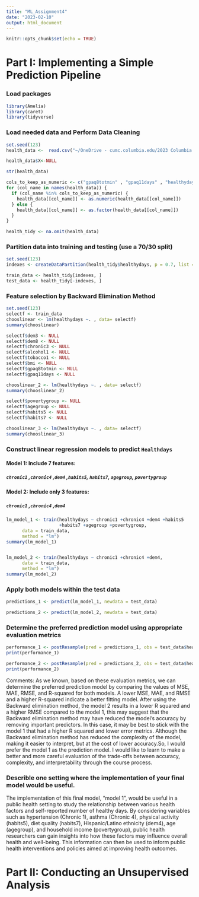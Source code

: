 ```yaml
---
title: "ML_Assignment4"
date: "2023-02-10"
output: html_document
---
```


```r
knitr::opts_chunk$set(echo = TRUE)
```

# Part I: Implementing a Simple Prediction Pipeline

### Load packages

```r
library(Amelia)
library(caret)
library(tidyverse)
```

### Load needed data and Perform Data Cleaning

```r
set.seed(123)
health_data <-  read.csv("~/OneDrive - cumc.columbia.edu/2023 Columbia Spring/Machine Learning for Epi/ML_Learning_Module4/class4_p1.csv")

health_data$X<-NULL

str(health_data)

cols_to_keep_as_numeric <- c("gpaq8totmin" , "gpaq11days" , "healthydays", "bmi")
for (col_name in names(health_data)) {
  if (col_name %in% cols_to_keep_as_numeric) {
    health_data[[col_name]] <- as.numeric(health_data[[col_name]])
  } else {
    health_data[[col_name]] <- as.factor(health_data[[col_name]])
  }
}

health_tidy <- na.omit(health_data)

```


### Partition data into training and testing (use a 70/30 split)

```r
set.seed(123)
indexes <- createDataPartition(health_tidy$healthydays, p = 0.7, list = FALSE)

train_data <- health_tidy[indexes, ]
test_data <- health_tidy[-indexes, ]

```

### Feature selection by Backward Elimination Method

```r
set.seed(123)
selectf <- train_data
chooslinear <- lm(healthydays ~. , data= selectf)
summary(chooslinear)

selectf$dem3 <- NULL
selectf$dem8 <- NULL
selectf$chronic3 <- NULL
selectf$alcohol1 <- NULL
selectf$tobacco1 <- NULL
selectf$bmi <- NULL
selectf$gpaq8totmin <- NULL
selectf$gpaq11days <- NULL

chooslinear_2 <- lm(healthydays ~. , data= selectf)
summary(chooslinear_2)

selectf$povertygroup <- NULL
selectf$agegroup <- NULL
selectf$habits5 <- NULL
selectf$habits7 <- NULL

chooslinear_3 <- lm(healthydays ~. , data= selectf)
summary(chooslinear_3)
```

  
### Construct linear regression models to predict `Healthdays`
#### Model 1: Include 7 features: 
##### *`chronic1` ,`chronic4` ,`dem4` ,`habits5`, `habits7`, `agegroup`, `povertygroup`*
#### Model 2: Include only 3 features: 
##### *`chronic1` ,`chronic4` ,`dem4`*

```r

lm_model_1 <- train(healthydays ~ chronic1 +chronic4 +dem4 +habits5 
                    +habits7 +agegroup +povertygroup, 
      data = train_data, 
      method = "lm")
summary(lm_model_1)


lm_model_2 <- train(healthydays ~ chronic1 +chronic4 +dem4, 
      data = train_data, 
      method = "lm")
summary(lm_model_2)

```
### Apply both models within the test data

```r
predictions_1 <- predict(lm_model_1, newdata = test_data)

predictions_2 <- predict(lm_model_2, newdata = test_data)
```

### Determine the preferred prediction model using appropriate evaluation metrics

```r
performance_1 <- postResample(pred = predictions_1, obs = test_data$healthydays)
print(performance_1)

performance_2 <- postResample(pred = predictions_2, obs = test_data$healthydays)
print(performance_2)
```
Comments: 
As we known, based on these evaluation metrics, we can determine the preferred prediction model by comparing the values of MSE, MAE, RMSE, and R-squared for both models. A lower MSE, MAE, and RMSE and a higher R-squared indicate a better fitting model.
After using the Backward elimination method, the model 2 results in a lower R squared and a higher RMSE compared to the model 1, this may suggest that the Backward elimination method may have reduced the model's accuracy by removing important predictors. In this case, it may be best to stick with the model 1 that had a higher R squared and lower error metrics. Although the Backward elimination method has reduced the complexity of the model, making it easier to interpret, but at the cost of lower accuracy.So, I would prefer the model 1 as the prediction model. 
I would like to learn to make a better and more careful evaluation of the trade-offs between accuracy, complexity, and interpretability through the course process.

### Describle one setting where the implementation of your final model would be useful. 
The implementation of this final model, "model 1", would be useful in a public health setting to study the relationship between various health factors and self-reported number of healthy days. By considering variables such as hypertension (Chronic 1), asthma (Chronic 4), physical activity (habits5), diet quality (habits7), Hispanic/Latino ethnicity (dem4), age (agegroup), and household income (povertygroup), public health researchers can gain insights into how these factors may influence overall health and well-being. This information can then be used to inform public health interventions and policies aimed at improving health outcomes.

# Part II: Conducting an Unsupervised Analysis 


